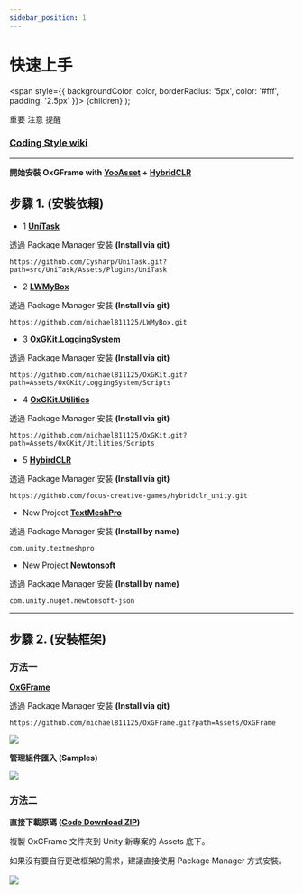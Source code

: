 ```yaml
---
sidebar_position: 1
---
```



# 快速上手

  <span
    style={{
      backgroundColor: color,
      borderRadius: '5px',
      color: '#fff',
      padding: '2.5px'
    }}>
    {children}
  </span>
);

<Highlight color="#ff2f00">重要</Highlight> <Highlight color="#0373fc">注意</Highlight> <Highlight color="#00d679">提醒</Highlight>

### [Coding Style wiki](https://github.com/michael811125/OxGFrame/wiki/Coding-Style)

---

**開始安裝 OxGFrame with [YooAsset](https://github.com/tuyoogame/YooAsset) + [HybridCLR](https://github.com/focus-creative-games/hybridclr)**

## 步驟 1. (安裝依賴)

- <Highlight color="#ff2f00">1</Highlight> **[UniTask](https://github.com/Cysharp/UniTask)**
  
透過 Package Manager 安裝 **(Install via git)**

```
https://github.com/Cysharp/UniTask.git?path=src/UniTask/Assets/Plugins/UniTask
```

- <Highlight color="#ff2f00">2</Highlight> **[LWMyBox](https://github.com/michael811125/LWMyBox)**

透過 Package Manager 安裝 **(Install via git)**

```
https://github.com/michael811125/LWMyBox.git
```

- <Highlight color="#ff2f00">3</Highlight> **[OxGKit.LoggingSystem](https://github.com/michael811125/OxGKit#loggingsystem-dependence-lwmybox)**

透過 Package Manager 安裝 **(Install via git)**

```
https://github.com/michael811125/OxGKit.git?path=Assets/OxGKit/LoggingSystem/Scripts
```

- <Highlight color="#ff2f00">4</Highlight> **[OxGKit.Utilities](https://github.com/michael811125/OxGKit#utilities-dependence-unitask)**
  
透過 Package Manager 安裝 **(Install via git)**

```
https://github.com/michael811125/OxGKit.git?path=Assets/OxGKit/Utilities/Scripts
```

- <Highlight color="#ff2f00">5</Highlight> **[HybirdCLR](https://github.com/focus-creative-games/hybridclr)**

透過 Package Manager 安裝 **(Install via git)**

```
https://github.com/focus-creative-games/hybridclr_unity.git
```

- <Highlight color="#0373fc">New Project</Highlight> **[TextMeshPro](https://docs.unity3d.com/Packages/com.unity.textmeshpro@3.2/manual/index.html)**

透過 Package Manager 安裝 **(Install by name)**

```
com.unity.textmeshpro
```

- <Highlight color="#0373fc">New Project</Highlight> **[Newtonsoft](https://github.com/jilleJr/Newtonsoft.Json-for-Unity/wiki/Install-official-via-UPM)**

透過 Package Manager 安裝 **(Install by name)**

```
com.unity.nuget.newtonsoft-json
```

---

## 步驟 2. (安裝框架)

### 方法一

**[OxGFrame](https://github.com/michael811125/OxGFrame)**

透過 Package Manager 安裝 **(Install via git)**

```
https://github.com/michael811125/OxGFrame.git?path=Assets/OxGFrame
```

![](/img/getting_started/img_1.png)

**管理組件匯入 (Samples)**

![](/img/getting_started/img_2.png)
	
### 方法二

**直接下載原碼 ([Code Download ZIP](https://github.com/michael811125/OxGFrame))**

複製 OxGFrame 文件夾到 Unity 新專案的 Assets 底下。

<Highlight color="#00d679">如果沒有要自行更改框架的需求，建議直接使用 Package Manager 方式安裝。</Highlight>
<br/>
<br/>
![](/img/getting_started/img_3.png)